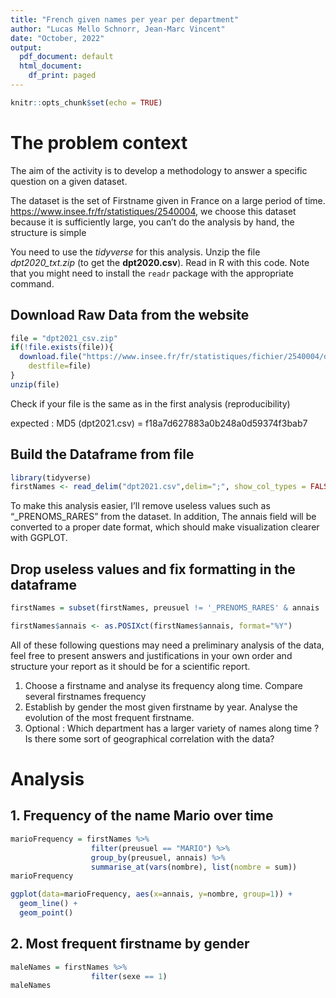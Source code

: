 ```yaml
---
title: "French given names per year per department"
author: "Lucas Mello Schnorr, Jean-Marc Vincent"
date: "October, 2022"
output:
  pdf_document: default
  html_document:
    df_print: paged
---
```


```r
knitr::opts_chunk$set(echo = TRUE)
```
# The problem context
The aim of the activity is to develop a methodology to answer a specific question on a given dataset. 

The dataset is the set of Firstname given in France on a large period of time. 
[https://www.insee.fr/fr/statistiques/2540004](https://www.insee.fr/fr/statistiques/fichier/2540004/dpt2021_csv.zip), we choose this dataset because it is sufficiently large, you can't do the analysis by hand, the structure is simple


You need to use the _tidyverse_ for this analysis. Unzip the file _dpt2020_txt.zip_ (to get the **dpt2020.csv**). Read in R with this code. Note that you might need to install the `readr` package with the appropriate command.

## Download Raw Data from the website
```r
file = "dpt2021_csv.zip"
if(!file.exists(file)){
  download.file("https://www.insee.fr/fr/statistiques/fichier/2540004/dpt2021_csv.zip",
	destfile=file)
}
unzip(file)
```
Check if your file is the same as in the first analysis (reproducibility)

expected :
MD5 (dpt2021.csv) = f18a7d627883a0b248a0d59374f3bab7

## Build the Dataframe from file

```r
library(tidyverse)
firstNames <- read_delim("dpt2021.csv",delim=";", show_col_types = FALSE)
```

To make this analysis easier, I'll remove useless values such as "_PRENOMS_RARES" from the dataset. In addition, The annais field will be converted to a proper date format, which should make visualization clearer with GGPLOT.

## Drop useless values and fix formatting in the dataframe
```r
firstNames = subset(firstNames, preusuel != '_PRENOMS_RARES' & annais != 'XXXX')
```

```r
firstNames$annais <- as.POSIXct(firstNames$annais, format="%Y")
```

All of these following questions may need a preliminary analysis of the data, feel free to present answers and justifications in your own order and structure your report as it should be for a scientific report.

1. Choose a firstname and analyse its frequency along time. Compare several firstnames frequency
2. Establish by gender the most given firstname by year. Analyse the evolution of the most frequent firstname.
3. Optional : Which department has a larger variety of names along time ? Is there some sort of geographical correlation with the data?

# Analysis

## 1. Frequency of the name Mario over time
```r
marioFrequency = firstNames %>%
                  filter(preusuel == "MARIO") %>%
                  group_by(preusuel, annais) %>%
                  summarise_at(vars(nombre), list(nombre = sum))
marioFrequency
```

```r
ggplot(data=marioFrequency, aes(x=annais, y=nombre, group=1)) +
  geom_line() +
  geom_point()
```

## 2. Most frequent firstname by gender
```r
maleNames = firstNames %>%
                  filter(sexe == 1)
maleNames
```